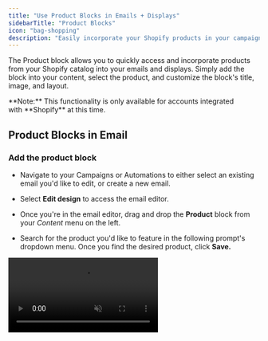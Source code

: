 ```yaml
---
title: "Use Product Blocks in Emails + Displays"
sidebarTitle: "Product Blocks"
icon: "bag-shopping"
description: "Easily incorporate your Shopify products in your campaigns and newsletters."
---
```


The Product block allows you to quickly access and incorporate products from your Shopify catalog into your emails and displays. Simply add the block into your content, select the product, and customize the block's title, image, and layout.

<Warning>
  **Note:** This functionality is only available for accounts integrated with **Shopify** at this time. 
</Warning>

## Product Blocks in Email

### Add the product block

* Navigate to your Campaigns or Automations to either select an existing email you'd like to edit, or create a new email.

* Select **Edit design** to access the email editor.

* Once you're in the email editor, drag and drop the **Product** block from your *Content* menu on the left.

* Search for the product you'd like to feature in the following prompt's dropdown menu. Once you find the desired product, click **Save.**

<video autoPlay muted loop playsInline className="add-product-blocks" src="/images/content/add-product-block.mp4" />

### Customize the product block

The Product block auto-populates with the selected product's title and primary image by default. The entire image and title area will direct the recipient to the associated product page in a new tab when clicked. To update or override these default settings:

* Click on the **Product** that you placed in your newsletter. 

* Customize the block's options, including the selected product, the image, the title/description, the on-click behavior, and other design elements in the left sidebar.

<video autoPlay muted loop playsInline className="edit-product-block" src="/images/content/edit-product-block.mp4" />

### Test your product block

Select Preview to review the email's design in both desktop and mobile views. Click the Send Test Email button to ensure the content displays as expected in your inbox.

## Product Blocks in Displays

### Add the product block

To add a product block to your display:

* Head to [Convert > All Displays](https://dashboard.privy.com/displays).

* Select an existing display that you'd like to edit, or create a new display.

* Once you're in the editor, hover over the elements on your display and click the blue plus sign to add a new element. Select the **Product** element from the menu.

* Search for and select the Shopify product you'd like to feature from the menu on the right.



### Customize the product block

* Once you've added your product block, you can uncheck the boxes of any content that you do not want shown on your display.

* To edit individual components of the product block, such as the button or the text, click directly on the component you want to edit and make all your changes to the settings on the right. **Save.**